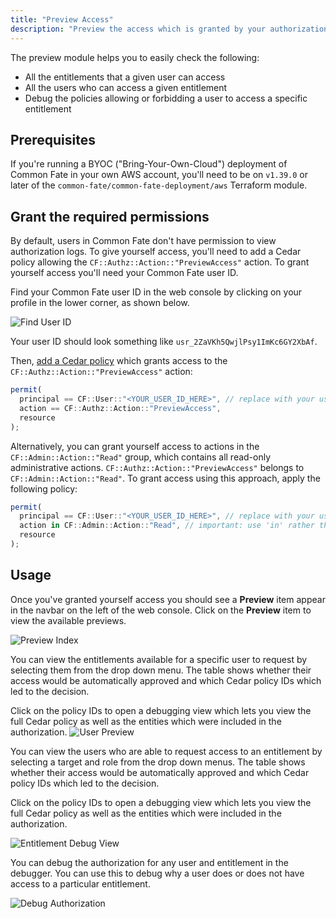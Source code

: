 ```yaml
---
title: "Preview Access"
description: "Preview the access which is granted by your authorization policies."
---
```


The preview module helps you to easily check the following:

- All the entitlements that a given user can access
- All the users who can access a given entitlement
- Debug the policies allowing or forbidding a user to access a specific entitlement

## Prerequisites

If you're running a BYOC ("Bring-Your-Own-Cloud") deployment of Common Fate in your own AWS account, you'll need to be on `v1.39.0` or later of the `common-fate/common-fate-deployment/aws` Terraform module.

## Grant the required permissions

By default, users in Common Fate don't have permission to view authorization logs. To give yourself access, you'll need to add a Cedar policy allowing the `CF::Authz::Action::"PreviewAccess"` action. To grant yourself access you'll need your Common Fate user ID.

Find your Common Fate user ID in the web console by clicking on your profile in the lower corner, as shown below.

![Find User ID](/images/cf-find-user-id.png)

Your user ID should look something like `usr_2ZaVKh5QwjlPsy1ImKc6GY2XbAf`.

Then, [add a Cedar policy](/authz/introduction#deploying-authorization-policies-to-terraform) which grants access to the `CF::Authz::Action::"PreviewAccess"` action:

```js
permit(
  principal == CF::User::"<YOUR_USER_ID_HERE>", // replace with your user ID, e.g. CF::User::"usr_2ZaVKh5QwjlPsy1ImKc6GY2XbAf"
  action == CF::Authz::Action::"PreviewAccess",
  resource
);
```

Alternatively, you can grant yourself access to actions in the `CF::Admin::Action::"Read"` group, which contains all read-only administrative actions. `CF::Authz::Action::"PreviewAccess"` belongs to `CF::Admin::Action::"Read"`. To grant access using this approach, apply the following policy:

```js
permit(
  principal == CF::User::"<YOUR_USER_ID_HERE>", // replace with your user ID, e.g. CF::User::"usr_2ZaVKh5QwjlPsy1ImKc6GY2XbAf"
  action in CF::Admin::Action::"Read", // important: use 'in' rather than '==', because this is a group of actions
  resource
);
```

## Usage

Once you've granted yourself access you should see a **Preview** item appear in the navbar on the left of the web console. Click on the **Preview** item to view the available previews.

![Preview Index](/images/preview/index.png)

You can view the entitlements available for a specific user to request by selecting them from the drop down menu.
The table shows whether their access would be automatically approved and which Cedar policy IDs which led to the decision.

Click on the policy IDs to open a debugging view which lets you view the full Cedar policy as well as the entities which were included in the authorization.
![User Preview](/images/preview/user.png)

You can view the users who are able to request access to an entitlement by selecting a target and role from the drop down menus.
The table shows whether their access would be automatically approved and which Cedar policy IDs which led to the decision.

Click on the policy IDs to open a debugging view which lets you view the full Cedar policy as well as the entities which were included in the authorization.

![Entitlement Debug View](/images/preview/entitlement.png)

You can debug the authorization for any user and entitlement in the debugger. You can use this to debug why a user does or does not have access to a particular entitlement.

![Debug Authorization](/images/preview/debug.png)
